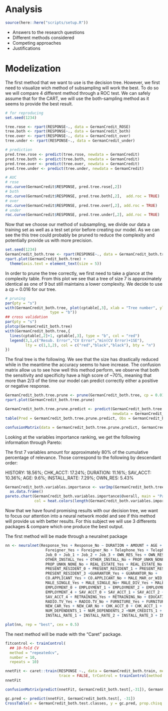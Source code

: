 # Analysis

```r
source(here::here("scripts/setup.R"))
```

* Answers to the research questions
* Different methods considered
* Competing approaches
* Justifications


# Modelization

The first method that we want to use is the decision tree. However, we first need to visualize wich method of subsampling will work the best.
To do so we will compare 4 different method through a ROC test. We can safely assume that for the CART, we will use the both-sampling method as it seems to provide the best result.
```r
# for reproducing
set.seed(1234)

tree.rose <- rpart(RESPONSE~., data = GermanCredit_ROSE)
tree.both <- rpart(RESPONSE~., data = GermanCredit_both)
tree.over <- rpart(RESPONSE~., data = GermanCredit_over)
tree.under <- rpart(RESPONSE~., data = GermanCredit_under)

# prediction
pred.tree.rose <- predict(tree.rose, newdata = GermanCredit)
pred.tree.both <- predict(tree.both, newdata = GermanCredit)
pred.tree.over <- predict(tree.over, newdata = GermanCredit)
pred.tree.under <- predict(tree.under, newdata = GermanCredit)

# AUC
# rose
roc.curve(GermanCredit$RESPONSE, pred.tree.rose[,2])
# both
roc.curve(GermanCredit$RESPONSE, pred.tree.both[,2],  add.roc = TRUE)
# over
roc.curve(GermanCredit$RESPONSE, pred.tree.over[,2], add.roc = TRUE)
# under
roc.curve(GermanCredit$RESPONSE, pred.tree.under[,2], add.roc = TRUE)


```

Now that we choose our method of subsampling, we divide our data a training set as well as a test set prior before creating our model. As we can see the this tree could probably be pruned to reduce the complexity  and potentially provide us with more precision. 

```r
set.seed(1234)
GermanCredit_both.tree <- rpart(RESPONSE~., data = GermanCredit_both.tr, method = "class")
rpart.plot(GermanCredit_both.tree) +
  theme(axis.text = element_text(size = 5))
```

In order to prune the tree correctly, we first need to take a glance at the complexity table. From this plot we see that a tree of size 7 is approximately identical as one of 9 but still maintains a lower complexity. We decide to use a cp = 0.016 for our tree. 
```r
# pruning
par(pty = "s")
with(GermanCredit_both.tree, plot(cptable[,3], xlab = "Tree number", ylab = "Resubstitution Error (R)",
                    type = "b"))
## cross validation
par(pty = "s")
plotcp(GermanCredit_both.tree)
with(GermanCredit_both.tree,{
  lines(cptable[,2]+1, cptable[,3], type = "b", col = "red")
  legend(3,1,c("Resub. Error","CV Error","min(CV Error)+1SE"),
         lty = c(1,1,2), col = c("red","black","black"), bty = "n")
})  
```

The final tree is the following. We see that the size has drastically reduced while in the meantime the accuracy seems to have increase. The confusion matrix allow us to see how well this method perform, we observe that both the sensitivity and specificity have a high score of ~70%, meaning that more than 2/3 of the time our model can predict correctly either a positive or negative response. 
```r
GermanCredit_both.tree.prune <- prune(GermanCredit_both.tree, cp = 0.016)
rpart.plot(GermanCredit_both.tree.prune)
```

```r
GermanCredit_both.tree.prune.predict <- predict(GermanCredit_both.tree.prune, 
                                                newdata = GermanCredit_both.te, type = "class")
table(Pred = GermanCredit_both.tree.prune.predict, Obs = GermanCredit_both.te$RESPONSE)

confusionMatrix(data = GermanCredit_both.tree.prune.predict, GermanCredit_both.te$RESPONSE)
```

Looking at the variables importance ranking, we get the following information through Pareto:

The first 7 variables amount for approximately 80% of the cumulative percentage of relevance. Those correspond to the following by descendant order: 

HISTORY: 18.56%; CHK_ACCT: 17.24%; DURATION: 11.16%; SAV_ACCT: 10.36%; AGE: 9.6%; INSTALL_RATE: 7.29%; OWN_RES: 5.43%
```r
GermanCredit_both.variables.importance <- varImp(GermanCredit_both.tree.prune) %>% arrange(desc(Overall)) %>%
  as.data.frame()
pareto.chart(GermanCredit_both.variables.importance$Overall, main = "Pareto chart for variable importance",
             col = heat.colors(length(GermanCredit_both.variables.importance$Overall)))

```
Now that we have found promising results with our decision tree, we want to focus our attention into a neural network model and see if this method will provide us with better results. For this subject we will use 3 differents packages & compare which one produce the best output.

The first method will be made through a neuralnet package

```r
nn <- neuralnet(Response_Yes + Response_No ~ DURATION + AMOUNT + AGE + 
                  Foreigner_Yes + Foreigner_No + Telephone_Yes + Telephone_No +
                  Job_0 + Job_1 + Job_2 + Job_3 + OWN_RES_Yes + OWN_RES_No +
                  OTHER_INSTALL_Yes + OTHER_INSTALL_No + PROP_UNKN_NONE_Yes +
                  PROP_UNKN_NONE_No + REAL_ESTATE_Yes + REAL_ESTATE_No +
                  PRESENT_RESIDENT_0 + PRESENT_RESIDENT_1 + PRESENT_RESIDENT_2 +
                  PRESENT_RESIDENT_3 +GUARANTOR_Yes + GUARANTOR_No +
                  CO.APPLICANT_Yes + CO.APPLICANT_No + MALE_MAR_or_WID_Yes + MALE_MAR_or_WID_No +
                  MALE_SINGLE_Yes + MALE_SINGLE_No+ MALE_DIV_Yes + MALE_DIV_No +
                  EMPLOYMENT_0 + EMPLOYMENT_1 + EMPLOYMENT_2 + EMPLOYMENT_3 +
                  EMPLOYMENT_4 + SAV_ACCT_0 + SAV_ACCT_1 + SAV_ACCT_2 + SAV_ACCT_3+
                  SAV_ACCT_4 + RETRAINING_Yes + RETRAINING_No + EDUCATION_Yes + EDUCATION_No +
                  RADIO.TV_Yes + RADIO.TV_No + FURNITURE_Yes + FURNITURE_No +USED_CAR_Yes + USED_CAR_No +
                  NEW_CAR_Yes + NEW_CAR_No + CHK_ACCT_0 + CHK_ACCT_1 + CHK_ACCT_2 + CHK_ACCT_3  +
                  NUM_DEPENDENTS_1 + NUM_DEPENDENTS_2 +NUM_CREDITS_1 + NUM_CREDITS_2 +NUM_CREDITS_3 + NUM_CREDITS_4 +
                  INSTALL_RATE_1 + INSTALL_RATE_2 + INSTALL_RATE_3 + INSTALL_RATE_4, data = nnet_gctrain, hidden = c(2))

plot(nn, rep = "best", cex = 0.5)
```



The next method will be made with the "Caret" package.

```r
fitcontrol <- trainControl(
  ## 10-fold CV
  method = "repeatedcv",
  number = 10,
  repeats = 10)
```



```r
nnetFit <- caret::train(RESPONSE ~., data = GermanCredit_both.train, method = "nnet", preProcess = "range",
                        trace = FALSE, trControl = trainControl(method = "cv"))
nnetFit
```
```r
confusionMatrix(predict(nnetFit, GermanCredit_both.test[,-31]), GermanCredit_both.test.classes)
```





````r

gc.pred <- predict(nnetFit, GermanCredit_both.test[, -31])
CrossTable(x = GermanCredit_both.test.classes, y = gc.pred, prop.chisq = FALSE)
````